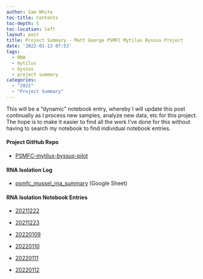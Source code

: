 ```yaml
---
author: Sam White
toc-title: Contents
toc-depth: 5
toc-location: left
layout: post
title: Project Summary - Matt George PSMFC Mytilus Byssus Project
date: '2022-01-13 07:53'
tags: 
  - RNA
  - mytilus
  - byssus
  - project summary
categories: 
  - "2022"
  - "Project Summary"
---
```

This will be a “dynamic” notebook entry, whereby I will update this post continually as I process new samples, analyze new data, etc for this project. The hope is to make it easier to find all the work I've done for this without having to search my notebook to find individual notebook entries.

#### Project GitHub Repo

- [PSMFC-mytilus-byssus-pilot](https://github.com/mattgeorgephd/PSMFC-mytilus-byssus-pilot)


#### RNA Isolation Log

- [psmfc_mussel_rna_summary](https://docs.google.com/spreadsheets/d/1HizNOIfhSjppHDQrWLGiJhuDZKO8c-qm9JAz0Z5QIIQ/edit?usp=sharing) (Google Sheet)


#### RNA Isolation Notebook Entries

- [20211222](https://robertslab.github.io/sams-notebook/posts/2021/2021-12-22-RNA-Isolation---M.trossulus-Foot-and-Phenol-Gland/)

- [20211223](https://robertslab.github.io/sams-notebook/posts/2021/2021-12-23-RNA-Isolation---M.trossulus-Phenol-Gland-and-Gill/)

- [20220109](https://robertslab.github.io/sams-notebook/posts/2022/2022-01-09-RNA-Isolation---M.trossulus-Gill-and-Phenol-Gland/)

- [20220110](https://robertslab.github.io/sams-notebook/posts/2022/2022-01-10-RNA-Isolation---M.trossulus-Gill-and-Phenol-Gland/)

- [20220111](https://robertslab.github.io/sams-notebook/posts/2022/2022-01-11-RNA-Isolation---M.trossulus-Gill-and-Phenol-Gland/)

- [20220112](https://robertslab.github.io/sams-notebook/posts/2022/2022-01-12-RNA-Isolation---M.trossulus-Gill/)

